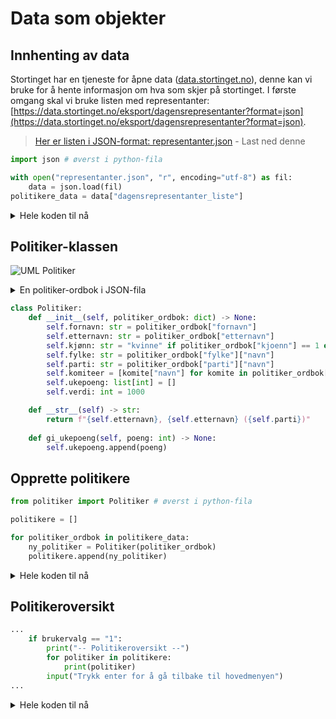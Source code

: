 # Data som objekter

## Innhenting av data

Stortinget har en tjeneste for åpne data ([data.stortinget.no](https://data.stortinget.no/)), denne kan vi bruke for å hente informasjon om hva som skjer på stortinget.
I første omgang skal vi bruke listen med representanter: [https://data.stortinget.no/eksport/dagensrepresentanter?format=json](https://data.stortinget.no/eksport/dagensrepresentanter?format=json).

> [Her er listen i JSON-format: representanter.json](https://raw.githubusercontent.com/thorcc/IT2-nettbok/main/pages/apputvikling/vedlegg/representanter.json) - Last ned denne

```python filename="spill.py"
import json # øverst i python-fila

with open("representanter.json", "r", encoding="utf-8") as fil:
    data = json.load(fil)
politikere_data = data["dagensrepresentanter_liste"]

```

<details>
    <summary>Hele koden til nå</summary>

```python filename="spill.py" {3, 11-13} showLineNumbers
import os
import platform
import json

def rens_terminal():
    if platform.system == "Windows":
        os.system("cls")
    else:
        os.system("clear")

with open("representanter.json", "r", encoding="utf-8") as fil:
    data = json.load(fil)
politikere_data = data["dagensrepresentanter_liste"]


while True:
    rens_terminal()
    print("-- Stortinget-fantasy --")  
    print("1: Politikeroversikt")
    print("2: Avslutt")
    brukervalg = input(">")

    if brukervalg == "1":
        print("-- Politikeroversikt --")
        input("Trykk enter for å gå tilbake til hovedmenyen")
    elif brukervalg == "2":
        print("Avslutter..")
        break # bryter ut av while-løkken
    else:
        print("Ugyldig valg")

```
</details>

## Politiker-klassen

![UML Politiker](./bilder/uml-politiker.png)

<details>
    <summary>En politiker-ordbok i JSON-fila</summary>

```json
{
    "respons_dato_tid": "/Date(1707725577041+0100)/",
    "versjon": "1.6",
    "doedsdato": null,
    "etternavn": "Melby",
    "foedselsdato": "/Date(350002800000+0100)/",
    "fornavn": "Guri",
    "id": "GME",
    "kjoenn": 1,
    "fylke": {
    "respons_dato_tid": "/Date(1707696634734+0100)/",
    "versjon": "1.6",
    "historisk_fylke": false,
    "id": "Os",
    "navn": "Oslo"
    },
    "parti": {
    "respons_dato_tid": "/Date(1707696634688+0100)/",
    "versjon": "1.6",
    "id": "V",
    "navn": "Venstre",
    "representert_parti": true
    },
    "vara_representant": false,
    "epost": "Guri.Melby@stortinget.no",
    "fast_vara": null,
    "fast_vara_for": null,
    "komiteer_liste": [
    {
        "respons_dato_tid": "/Date(1707724364244+0100)/",
        "versjon": "1.6",
        "id": "UFK",
        "navn": "Utenriks- og forsvarskomiteen"
    }
    ],
    "vara": null,
    "vara_for": null
}
```

</details>


```python filename="politiker.py"
class Politiker:
    def __init__(self, politiker_ordbok: dict) -> None:
        self.fornavn: str = politiker_ordbok["fornavn"]
        self.etternavn: str = politiker_ordbok["etternavn"]
        self.kjønn: str = "kvinne" if politiker_ordbok["kjoenn"] == 1 else "mann"
        self.fylke: str = politiker_ordbok["fylke"]["navn"]
        self.parti: str = politiker_ordbok["parti"]["navn"]
        self.komiteer = [komite["navn"] for komite in politiker_ordbok["komiteer_liste"]]
        self.ukepoeng: list[int] = []
        self.verdi: int = 1000

    def __str__(self) -> str:
        return f"{self.etternavn}, {self.etternavn} ({self.parti})"
    
    def gi_ukepoeng(self, poeng: int) -> None:
        self.ukepoeng.append(poeng)

```

## Opprette politikere

```python filename="spill.py"
from politiker import Politiker # øverst i python-fila

politikere = []

for politiker_ordbok in politikere_data:
    ny_politiker = Politiker(politiker_ordbok)
    politikere.append(ny_politiker)

```

<details>
    <summary>Hele koden til nå</summary>


```python filename="spill.py" {4, 16-20} showLineNumbers
import os
import platform
import json
from politiker import Politiker

def rens_terminal():
    if platform.system == "Windows":
        os.system("cls")
    else:
        os.system("clear")

with open("representanter.json", "r", encoding="utf-8") as fil:
    data = json.load(fil)
politikere_data = data["dagensrepresentanter_liste"]

politikere = []

for politiker_ordbok in politikere_data:
    ny_politiker = Politiker(politiker_ordbok)
    politikere.append(ny_politiker)

while True:
    rens_terminal()
    print("-- Stortinget-fantasy --")  
    print("1: Politikeroversikt")
    print("2: Avslutt")
    brukervalg = input(">")

    if brukervalg == "1":
        print("-- Politikeroversikt --")
        input("Trykk enter for å gå tilbake til hovedmenyen")
    elif brukervalg == "2":
        print("Avslutter..")
        break # bryter ut av while-løkken
    else:
        print("Ugyldig valg")

```

```python filename="politiker.py" showLineNumbers
class Politiker:
    def __init__(self, politiker_ordbok: dict) -> None:
        self.fornavn: str = politiker_ordbok["fornavn"]
        self.etternavn: str = politiker_ordbok["etternavn"]
        self.kjønn: str = "kvinne" if politiker_ordbok["kjoenn"] == 1 else "mann"
        self.fylke: str = politiker_ordbok["fylke"]["navn"]
        self.parti: str = politiker_ordbok["parti"]["navn"]
        self.komiteer = [komite["navn"] for komite in politiker_ordbok["komiteer_liste"]]
        self.ukepoeng: list[int] = []
        self.verdi: int = 1000

    def __str__(self) -> str:
        return f"{self.etternavn}, {self.etternavn} ({self.parti})"

    
    def gi_ukepoeng(self, poeng: int) -> None:
        self.ukepoeng.append(poeng)

```
    
</details>

## Politikeroversikt

```python filename="spill.py" {4-5}
...
    if brukervalg == "1":
        print("-- Politikeroversikt --")
        for politiker in politikere:
            print(politiker)
        input("Trykk enter for å gå tilbake til hovedmenyen")
...

```

<details>
    <summary>Hele koden til nå</summary>


```python filename="spill.py" {31-32} showLineNumbers
import os
import platform
import json
from politiker import Politiker

def rens_terminal():
    if platform.system == "Windows":
        os.system("cls")
    else:
        os.system("clear")

with open("representanter.json", "r", encoding="utf-8") as fil:
    data = json.load(fil)
politikere_data = data["dagensrepresentanter_liste"]

politikere = []

for politiker_ordbok in politikere_data:
    ny_politiker = Politiker(politiker_ordbok)
    politikere.append(ny_politiker)

while True:
    rens_terminal()
    print("-- Stortinget-fantasy --")  
    print("1: Politikeroversikt")
    print("2: Avslutt")
    brukervalg = input(">")

    if brukervalg == "1":
        print("-- Politikeroversikt --")
        for politiker in politikere:
            print(politiker)
        input("Trykk enter for å gå tilbake til hovedmenyen")
    elif brukervalg == "2":
        print("Avslutter..")
        break # bryter ut av while-løkken
    else:
        print("Ugyldig valg")

```

```python filename="politiker.py" showLineNumbers
class Politiker:
    def __init__(self, politiker_ordbok: dict) -> None:
        self.id: str = politiker_ordbok["id"]
        self.fornavn: str = politiker_ordbok["fornavn"]
        self.etternavn: str = politiker_ordbok["etternavn"]
        self.kjønn: str = "kvinne" if politiker_ordbok["kjoenn"] == 1 else "mann"
        self.fylke: str = politiker_ordbok["fylke"]["navn"]
        self.parti: str = politiker_ordbok["parti"]["navn"]
        self.komiteer = [komite["navn"] for komite in politiker_ordbok["komiteer_liste"]]
        self.ukepoeng: list[int] = []
        self.verdi: int = 1000

    def __str__(self) -> str:
        return f"{self.etternavn}, {self.etternavn} ({self.parti})"

    
    def gi_ukepoeng(self, poeng: int) -> None:
        self.ukepoeng.append(poeng)

```
    
</details>

